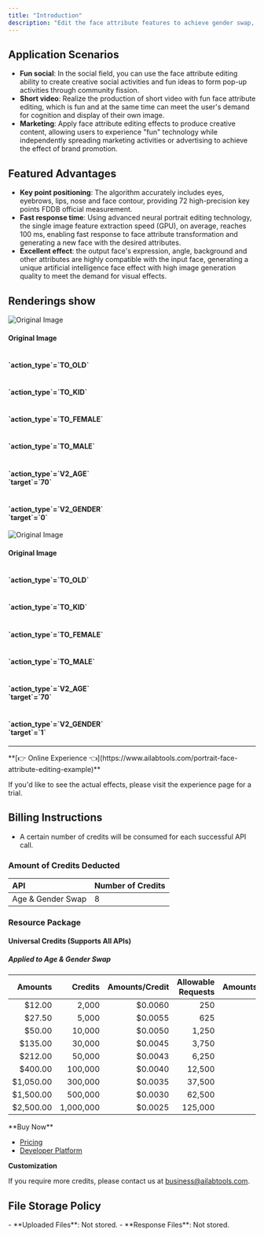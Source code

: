 ```yaml
---
title: "Introduction"
description: "Edit the face attribute features to achieve gender swap, age change and other special effects to generate a variety of special effects photos for users."
---
```



## Application Scenarios

- **Fun social**: In the social field, you can use the face attribute editing ability to create creative social activities and fun ideas to form pop-up activities through community fission.
- **Short video**: Realize the production of short video with fun face attribute editing, which is fun and at the same time can meet the user's demand for cognition and display of their own image.
- **Marketing**: Apply face attribute editing effects to produce creative content, allowing users to experience "fun" technology while independently spreading marketing activities or advertising to achieve the effect of brand promotion.

## Featured Advantages

- **Key point positioning**: The algorithm accurately includes eyes, eyebrows, lips, nose and face contour, providing 72 high-precision key points FDDB official measurement.
- **Fast response time**: Using advanced neural portrait editing technology, the single image feature extraction speed (GPU), on average, reaches 100 ms, enabling fast response to face attribute transformation and generating a new face with the desired attributes.
- **Excellent effect**: the output face's expression, angle, background and other attributes are highly compatible with the input face, generating a unique artificial intelligence face effect with high image generation quality to meet the demand for visual effects.

## Renderings show

<div class="cm-border-2-solid-218221225100 cm-border-radius-8 cm-text-align-center">
  <div class="cm-grid-template-columns-3 cm-grid-gap-8 cm-padding-8 cm-border-bottom-2-solid-218221225100">
    <div class="cm-grid-column-2-span-1">
      <img class="cm-w cm-border-radius-8" src="https://img.ailabtools.com/rapidapi/FaceAttributesedit/untreated-1-min.jpeg" alt="Original Image" />
      <h4 class="cm-margin cm-word-break-break-all">Original Image</h4>
    </div>
  </div>
  <div class="cm-grid-template-columns-3 cm-grid-gap-8 cm-padding-8">
    <div>
      <img class="cm-w cm-border-radius-8" src="https://img.ailabtools.com/rapidapi/FaceAttributesedit/TO_OLD-1-min.jpeg" alt />
      <h4 class="cm-margin cm-word-break-break-all">`action_type`=`TO_OLD`</h4>
    </div>
    <div>
      <img class="cm-w cm-border-radius-8" src="https://img.ailabtools.com/rapidapi/FaceAttributesedit/TO_KID-1-min.jpeg" alt />
      <h4 class="cm-margin cm-word-break-break-all">`action_type`=`TO_KID`</h4>
    </div>
    <div>
      <img class="cm-w cm-border-radius-8" src="https://img.ailabtools.com/rapidapi/FaceAttributesedit/TO_FEMALE-1-min.jpeg" alt />
      <h4 class="cm-margin cm-word-break-break-all">`action_type`=`TO_FEMALE`</h4>
    </div>
    <div>
      <img class="cm-w cm-border-radius-8" src="https://img.ailabtools.com/rapidapi/FaceAttributesedit/TO_MALE-1-min.jpeg" alt />
      <h4 class="cm-margin cm-word-break-break-all">`action_type`=`TO_MALE`</h4>
    </div>
    <div>
      <img class="cm-w cm-border-radius-8" src="https://img.ailabtools.com/rapidapi/FaceAttributesedit/V2_AGE-70-1-min.jpeg" alt />
      <h4 class="cm-margin cm-word-break-break-all">`action_type`=`V2_AGE` <br/> `target`=`70`</h4>
    </div>
    <div>
      <img class="cm-w cm-border-radius-8" src="https://img.ailabtools.com/rapidapi/FaceAttributesedit/V2_GENDER-1-1-min.jpeg" alt />
      <h4 class="cm-margin cm-word-break-break-all">`action_type`=`V2_GENDER` <br/> `target`=`0`</h4>
    </div>
  </div>
</div>

<div class="cm-border-2-solid-218221225100 cm-border-radius-8 cm-text-align-center">
  <div class="cm-grid-template-columns-3 cm-grid-gap-8 cm-padding-8 cm-border-bottom-2-solid-218221225100">
    <div class="cm-grid-column-2-span-1">
      <img class="cm-w cm-border-radius-8" src="https://img.ailabtools.com/rapidapi/FaceAttributesedit/untreated-2-min.jpeg" alt="Original Image" />
      <h4 class="cm-margin cm-word-break-break-all">Original Image</h4>
    </div>
  </div>
  <div class="cm-grid-template-columns-3 cm-grid-gap-8 cm-padding-8">
    <div>
      <img class="cm-w cm-border-radius-8" src="https://img.ailabtools.com/rapidapi/FaceAttributesedit/TO_OLD-2-min.jpeg" alt />
      <h4 class="cm-margin cm-word-break-break-all">`action_type`=`TO_OLD`</h4>
    </div>
    <div>
      <img class="cm-w cm-border-radius-8" src="https://img.ailabtools.com/rapidapi/FaceAttributesedit/TO_KID-2-min.jpeg" alt />
      <h4 class="cm-margin cm-word-break-break-all">`action_type`=`TO_KID`</h4>
    </div>
    <div>
      <img class="cm-w cm-border-radius-8" src="https://img.ailabtools.com/rapidapi/FaceAttributesedit/TO_FEMALE-2-min.jpeg" alt />
      <h4 class="cm-margin cm-word-break-break-all">`action_type`=`TO_FEMALE`</h4>
    </div>
    <div>
      <img class="cm-w cm-border-radius-8" src="https://img.ailabtools.com/rapidapi/FaceAttributesedit/TO_MALE-2-min.jpeg" alt />
      <h4 class="cm-margin cm-word-break-break-all">`action_type`=`TO_MALE`</h4>
    </div>
    <div>
      <img class="cm-w cm-border-radius-8" src="https://img.ailabtools.com/rapidapi/FaceAttributesedit/V2_AGE-70-2-min.jpeg" alt />
      <h4 class="cm-margin cm-word-break-break-all">`action_type`=`V2_AGE` <br/> `target`=`70`</h4>
    </div>
    <div>
      <img class="cm-w cm-border-radius-8" src="https://img.ailabtools.com/rapidapi/FaceAttributesedit/V2_GENDER-0-2-min.jpeg" alt />
      <h4 class="cm-margin cm-word-break-break-all">`action_type`=`V2_GENDER` <br/> `target`=`1`</h4>
    </div>
  </div>
</div>

---
<Tip>
**[👉 Online Experience 👈](https://www.ailabtools.com/portrait-face-attribute-editing-example)**

If you'd like to see the actual effects, please visit the experience page for a trial.
</Tip>
## Billing Instructions

- A certain number of credits will be consumed for each successful API call.

### Amount of Credits Deducted

| API               | Number of Credits |
|:------------------|:------------------|
| Age & Gender Swap | 8                 |

### Resource Package

#### Universal Credits (Supports All APIs)

##### Applied to Age & Gender Swap

|   Amounts |   Credits | Amounts/Credit | Allowable Requests | Amounts/Request |
|----------:|----------:|---------------:|-------------------:|----------------:|
|    $12.00 |     2,000 |        $0.0060 |                250 |         $0.0480 |
|    $27.50 |     5,000 |        $0.0055 |                625 |         $0.0440 |
|    $50.00 |    10,000 |        $0.0050 |              1,250 |         $0.0400 |
|   $135.00 |    30,000 |        $0.0045 |              3,750 |         $0.0360 |
|   $212.00 |    50,000 |        $0.0043 |              6,250 |         $0.0344 |
|   $400.00 |   100,000 |        $0.0040 |             12,500 |         $0.0320 |
| $1,050.00 |   300,000 |        $0.0035 |             37,500 |         $0.0280 |
| $1,500.00 |   500,000 |        $0.0030 |             62,500 |         $0.0240 |
| $2,500.00 | 1,000,000 |        $0.0025 |            125,000 |         $0.0200 |
<Tip>
**Buy Now**

- <a href="https://www.ailabtools.com/price?tab=developer" target="_blank">Pricing</a>
- <a href="https://www.ailabtools.com/developer-platform" target="_blank">Developer Platform</a>

**Customization**

If you require more credits, please contact us at <a href="mailto:business@ailabtools.com">business@ailabtools.com</a>.
</Tip>
## File Storage Policy
<Tip>
- **Uploaded Files**: Not stored.
- **Response Files**: Not stored.
</Tip>